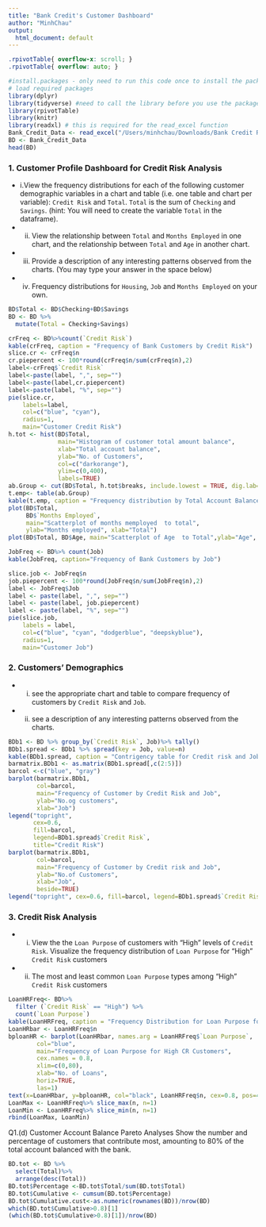 ```yaml
---
title: "Bank Credit's Customer Dashboard"
author: "MinhChau"
output: 
  html_document: default
---
```


```css

.rpivotTable{ overflow-x: scroll; }
.rpivotTable{ overflow: auto; }

```

```r
#install.packages - only need to run this code once to install the package
# load required packages
library(dplyr)
library(tidyverse) #need to call the library before you use the packages
library(rpivotTable)
library(knitr)
library(readxl) # this is required for the read_excel function
Bank_Credit_Data <- read_excel("/Users/minhchau/Downloads/Bank Credit Risk Data.xlsx", sheet="Base Data", skip=2)
BD <- Bank_Credit_Data
head(BD)
```

### 1. Customer Profile Dashboard for Credit Risk Analysis 

- i.View the frequency distributions for each of the following customer demographic variables in a chart and table (i.e. one table and chart per variable): `Credit Risk` and `Total`. `Total` is the sum of `Checking` and `Savings`. (hint: You will need to create the variable `Total` in the dataframe). 
- ii. View the relationship between `Total` and `Months Employed` in one chart, and the relationship between `Total` and `Age` in another chart.
- iii. Provide a description of any interesting patterns observed from the charts. (You may type your answer in the space below)
- iv. Frequency distributions for  `Housing`, `Job` and `Months Employed` on your own. 

```r
BD$Total <- BD$Checking+BD$Savings
BD <- BD %>%
  mutate(Total = Checking+Savings)

crFreq <- BD%>%count(`Credit Risk`)
kable(crFreq, caption = "Frequency of Bank Customers by Credit Risk")
slice.cr <- crFreq$n
cr.piepercent <- 100*round(crFreq$n/sum(crFreq$n),2)
label<-crFreq$`Credit Risk`
label<-paste(label, ",", sep="")
label<-paste(label,cr.piepercent)
label<-paste(label, "%", sep="")
pie(slice.cr,
    labels=label,
    col=c("blue", "cyan"),
    radius=1,
    main="Customer Credit Risk")
h.tot <- hist(BD$Total,
              main="Histogram of customer total amount balance",
              xlab="Total account balance",
              ylab="No. of Customers",
              col=c("darkorange"),
              ylim=c(0,400),
              labels=TRUE)
ab.Group <- cut(BD$Total, h.tot$breaks, include.lowest = TRUE, dig.lab=5)
t.emp<- table(ab.Group)
kable(t.emp, caption = "Frequency distribution by Total Account Balance")
plot(BD$Total,
     BD$`Months Employed`,
     main="Scatterplot of months memployed  to total",
     ylab="Months employed", xlab="Total")
plot(BD$Total, BD$Age, main="Scatterplot of Age  to Total",ylab="Age", xlab="Total")

JobFreq <- BD%>% count(Job)
kable(JobFreq, caption="Frequency of Bank Customers by Job")

slice.job <- JobFreq$n
job.piepercent <- 100*round(JobFreq$n/sum(JobFreq$n),2)
label <- JobFreq$Job
label <- paste(label, ",", sep="")
label <- paste(label, job.piepercent)
label <- paste(label, "%", sep="")
pie(slice.job,
    labels = label,
    col=c("blue", "cyan", "dodgerblue", "deepskyblue"),
    radius=1,
    main="Customer Job")
```

### 2. Customers' Demographics 
- i. see the appropriate chart and table to compare frequency of customers by `Credit Risk` and `Job`.  
- ii. see a description of any interesting patterns observed from the charts.

```r

BDb1 <- BD %>% group_by(`Credit Risk`, Job)%>% tally()
BDb1.spread <- BDb1 %>% spread(key = Job, value=n)
kable(BDb1.spread, caption = "Contrigency table for Credit risk and Job")
barmatrix.BDb1 <- as.matrix(BDb1.spread[,c(2:5)])
barcol <-c("blue", "gray")
barplot(barmatrix.BDb1,
        col=barcol,
        main="Frequency of Customer by Credit Risk and Job",
        ylab="No.og customers",
        xlab="Job")
legend("topright",
       cex=0.6,
       fill=barcol,
       legend=BDb1.spread$`Credit Risk`,
       title="Credit Risk")
barplot(barmatrix.BDb1,
        col=barcol,
        main="Frequency of Customer by Credit risk and Job",
        ylab="No.of Customers",
        xlab="Job",
        beside=TRUE)
legend("topright", cex=0.6, fill=barcol, legend=BDb1.spread$`Credit Risk`, title = "Credit Risk")

```

### 3. Credit Risk Analysis 

- i. View the the `Loan Purpose` of customers with "High" levels of `Credit Risk`. Visualize the frequency distribution of `Loan Purpose` for "High" `Credit Risk` customers
- ii. The most and least common `Loan Purpose` types among "High" `Credit Risk` customers

```r
LoanHRFreq<- BD%>%
  filter (`Credit Risk` == "High") %>%
  count(`Loan Purpose`)
kable(LoanHRFreq, caption = "Frequency Distribution for Loan Purpose for High CR Customers")
LoanHRbar <- LoanHRFreq$n
bploanHR <- barplot(LoanHRbar, names.arg = LoanHRFreq$`Loan Purpose`,
        col="blue",
        main="Frequency of Loan Purpose for High CR Customers",
        cex.names = 0.8,
        xlim=c(0,80),
        xlab="No. of Loans",
        horiz=TRUE,
        las=1)
text(x=LoanHRbar, y=bploanHR, col="black", LoanHRFreq$n, cex=0.8, pos=4)
LoanMax <- LoanHRFreq%>% slice_max(n, n=1)
LoanMin <- LoanHRFreq%>% slice_min(n, n=1)
rbind(LoanMax, LoanMin)

```

Q1.(d) Customer Account Balance Pareto Analyses
Show the number and percentage of customers that contribute most, amounting to 80% of the total account balanced with the bank. 

```r

BD.tot <- BD %>%
  select(Total)%>%
  arrange(desc(Total))
BD.tot$Percentage <-BD.tot$Total/sum(BD.tot$Total)
BD.tot$Cumulative <- cumsum(BD.tot$Percentage)
BD.tot$Cumulative.cust<-as.numeric(rownames(BD))/nrow(BD)
which(BD.tot$Cumulative>0.8)[1]
(which(BD.tot$Cumulative>0.8)[1])/nrow(BD)
```
